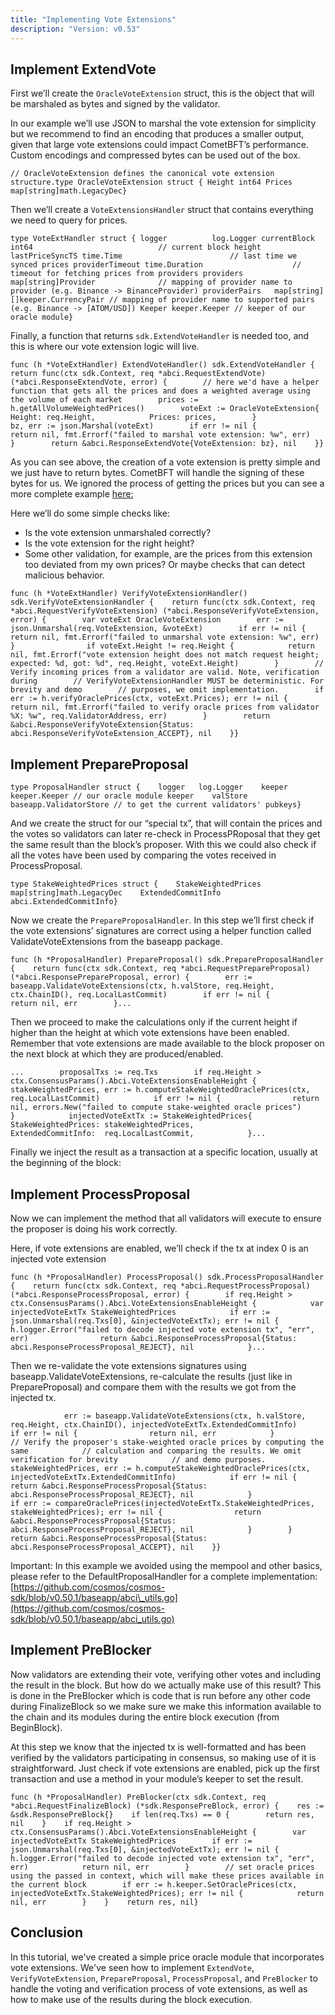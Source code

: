 ```yaml
---
title: "Implementing Vote Extensions"
description: "Version: v0.53"
---
```


## Implement ExtendVote[​](#implement-extendvote "Direct link to Implement ExtendVote")

First we’ll create the `OracleVoteExtension` struct, this is the object that will be marshaled as bytes and signed by the validator.

In our example we’ll use JSON to marshal the vote extension for simplicity but we recommend to find an encoding that produces a smaller output, given that large vote extensions could impact CometBFT’s performance. Custom encodings and compressed bytes can be used out of the box.

```
// OracleVoteExtension defines the canonical vote extension structure.type OracleVoteExtension struct { Height int64 Prices map[string]math.LegacyDec}
```

Then we’ll create a `VoteExtensionsHandler` struct that contains everything we need to query for prices.

```
type VoteExtHandler struct { logger          log.Logger currentBlock    int64                            // current block height lastPriceSyncTS time.Time                        // last time we synced prices providerTimeout time.Duration                    // timeout for fetching prices from providers providers       map[string]Provider              // mapping of provider name to provider (e.g. Binance -> BinanceProvider) providerPairs   map[string][]keeper.CurrencyPair // mapping of provider name to supported pairs (e.g. Binance -> [ATOM/USD]) Keeper keeper.Keeper // keeper of our oracle module}
```

Finally, a function that returns `sdk.ExtendVoteHandler` is needed too, and this is where our vote extension logic will live.

```
func (h *VoteExtHandler) ExtendVoteHandler() sdk.ExtendVoteHandler {    return func(ctx sdk.Context, req *abci.RequestExtendVote) (*abci.ResponseExtendVote, error) {        // here we'd have a helper function that gets all the prices and does a weighted average using the volume of each market        prices := h.getAllVolumeWeightedPrices()        voteExt := OracleVoteExtension{            Height: req.Height,            Prices: prices,        }                bz, err := json.Marshal(voteExt)        if err != nil {            return nil, fmt.Errorf("failed to marshal vote extension: %w", err)        }        return &abci.ResponseExtendVote{VoteExtension: bz}, nil    }}
```

As you can see above, the creation of a vote extension is pretty simple and we just have to return bytes. CometBFT will handle the signing of these bytes for us. We ignored the process of getting the prices but you can see a more complete example [here:](https://github.com/cosmos/sdk-tutorials/blob/master/tutorials/oracle/base/x/oracle/abci/vote_extensions.go)

Here we’ll do some simple checks like:

* Is the vote extension unmarshaled correctly?
* Is the vote extension for the right height?
* Some other validation, for example, are the prices from this extension too deviated from my own prices? Or maybe checks that can detect malicious behavior.

```
func (h *VoteExtHandler) VerifyVoteExtensionHandler() sdk.VerifyVoteExtensionHandler {    return func(ctx sdk.Context, req *abci.RequestVerifyVoteExtension) (*abci.ResponseVerifyVoteExtension, error) {        var voteExt OracleVoteExtension        err := json.Unmarshal(req.VoteExtension, &voteExt)        if err != nil {            return nil, fmt.Errorf("failed to unmarshal vote extension: %w", err)        }                if voteExt.Height != req.Height {            return nil, fmt.Errorf("vote extension height does not match request height; expected: %d, got: %d", req.Height, voteExt.Height)        }        // Verify incoming prices from a validator are valid. Note, verification during        // VerifyVoteExtensionHandler MUST be deterministic. For brevity and demo        // purposes, we omit implementation.        if err := h.verifyOraclePrices(ctx, voteExt.Prices); err != nil {            return nil, fmt.Errorf("failed to verify oracle prices from validator %X: %w", req.ValidatorAddress, err)        }        return &abci.ResponseVerifyVoteExtension{Status: abci.ResponseVerifyVoteExtension_ACCEPT}, nil    }}
```

## Implement PrepareProposal[​](#implement-prepareproposal "Direct link to Implement PrepareProposal")

```
type ProposalHandler struct {    logger   log.Logger    keeper   keeper.Keeper // our oracle module keeper    valStore baseapp.ValidatorStore // to get the current validators' pubkeys}
```

And we create the struct for our “special tx”, that will contain the prices and the votes so validators can later re-check in ProcessPRoposal that they get the same result than the block’s proposer. With this we could also check if all the votes have been used by comparing the votes received in ProcessProposal.

```
type StakeWeightedPrices struct {    StakeWeightedPrices map[string]math.LegacyDec    ExtendedCommitInfo  abci.ExtendedCommitInfo}
```

Now we create the `PrepareProposalHandler`. In this step we’ll first check if the vote extensions’ signatures are correct using a helper function called ValidateVoteExtensions from the baseapp package.

```
func (h *ProposalHandler) PrepareProposal() sdk.PrepareProposalHandler {    return func(ctx sdk.Context, req *abci.RequestPrepareProposal) (*abci.ResponsePrepareProposal, error) {        err := baseapp.ValidateVoteExtensions(ctx, h.valStore, req.Height, ctx.ChainID(), req.LocalLastCommit)        if err != nil {            return nil, err        }...
```

Then we proceed to make the calculations only if the current height if higher than the height at which vote extensions have been enabled. Remember that vote extensions are made available to the block proposer on the next block at which they are produced/enabled.

```
...        proposalTxs := req.Txs        if req.Height > ctx.ConsensusParams().Abci.VoteExtensionsEnableHeight {            stakeWeightedPrices, err := h.computeStakeWeightedOraclePrices(ctx, req.LocalLastCommit)            if err != nil {                return nil, errors.New("failed to compute stake-weighted oracle prices")            }            injectedVoteExtTx := StakeWeightedPrices{                StakeWeightedPrices: stakeWeightedPrices,                ExtendedCommitInfo:  req.LocalLastCommit,            }...
```

Finally we inject the result as a transaction at a specific location, usually at the beginning of the block:

## Implement ProcessProposal[​](#implement-processproposal "Direct link to Implement ProcessProposal")

Now we can implement the method that all validators will execute to ensure the proposer is doing his work correctly.

Here, if vote extensions are enabled, we’ll check if the tx at index 0 is an injected vote extension

```
func (h *ProposalHandler) ProcessProposal() sdk.ProcessProposalHandler {    return func(ctx sdk.Context, req *abci.RequestProcessProposal) (*abci.ResponseProcessProposal, error) {        if req.Height > ctx.ConsensusParams().Abci.VoteExtensionsEnableHeight {            var injectedVoteExtTx StakeWeightedPrices            if err := json.Unmarshal(req.Txs[0], &injectedVoteExtTx); err != nil {                h.logger.Error("failed to decode injected vote extension tx", "err", err)                return &abci.ResponseProcessProposal{Status: abci.ResponseProcessProposal_REJECT}, nil            }...
```

Then we re-validate the vote extensions signatures using baseapp.ValidateVoteExtensions, re-calculate the results (just like in PrepareProposal) and compare them with the results we got from the injected tx.

```
            err := baseapp.ValidateVoteExtensions(ctx, h.valStore, req.Height, ctx.ChainID(), injectedVoteExtTx.ExtendedCommitInfo)            if err != nil {                return nil, err            }            // Verify the proposer's stake-weighted oracle prices by computing the same            // calculation and comparing the results. We omit verification for brevity            // and demo purposes.            stakeWeightedPrices, err := h.computeStakeWeightedOraclePrices(ctx, injectedVoteExtTx.ExtendedCommitInfo)            if err != nil {                return &abci.ResponseProcessProposal{Status: abci.ResponseProcessProposal_REJECT}, nil            }                        if err := compareOraclePrices(injectedVoteExtTx.StakeWeightedPrices, stakeWeightedPrices); err != nil {                return &abci.ResponseProcessProposal{Status: abci.ResponseProcessProposal_REJECT}, nil            }        }        return &abci.ResponseProcessProposal{Status: abci.ResponseProcessProposal_ACCEPT}, nil    }}
```

Important: In this example we avoided using the mempool and other basics, please refer to the DefaultProposalHandler for a complete implementation: [https://github.com/cosmos/cosmos-sdk/blob/v0.50.1/baseapp/abci\_utils.go](https://github.com/cosmos/cosmos-sdk/blob/v0.50.1/baseapp/abci_utils.go)

## Implement PreBlocker[​](#implement-preblocker "Direct link to Implement PreBlocker")

Now validators are extending their vote, verifying other votes and including the result in the block. But how do we actually make use of this result? This is done in the PreBlocker which is code that is run before any other code during FinalizeBlock so we make sure we make this information available to the chain and its modules during the entire block execution (from BeginBlock).

At this step we know that the injected tx is well-formatted and has been verified by the validators participating in consensus, so making use of it is straightforward. Just check if vote extensions are enabled, pick up the first transaction and use a method in your module’s keeper to set the result.

```
func (h *ProposalHandler) PreBlocker(ctx sdk.Context, req *abci.RequestFinalizeBlock) (*sdk.ResponsePreBlock, error) {    res := &sdk.ResponsePreBlock{}    if len(req.Txs) == 0 {        return res, nil    }    if req.Height > ctx.ConsensusParams().Abci.VoteExtensionsEnableHeight {        var injectedVoteExtTx StakeWeightedPrices        if err := json.Unmarshal(req.Txs[0], &injectedVoteExtTx); err != nil {            h.logger.Error("failed to decode injected vote extension tx", "err", err)            return nil, err        }        // set oracle prices using the passed in context, which will make these prices available in the current block        if err := h.keeper.SetOraclePrices(ctx, injectedVoteExtTx.StakeWeightedPrices); err != nil {            return nil, err        }    }    return res, nil}
```

## Conclusion[​](#conclusion "Direct link to Conclusion")

In this tutorial, we've created a simple price oracle module that incorporates vote extensions. We've seen how to implement `ExtendVote`, `VerifyVoteExtension`, `PrepareProposal`, `ProcessProposal`, and `PreBlocker` to handle the voting and verification process of vote extensions, as well as how to make use of the results during the block execution.
